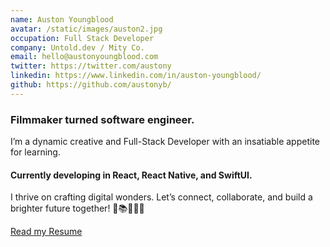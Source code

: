 ```yaml
---
name: Auston Youngblood
avatar: /static/images/auston2.jpg
occupation: Full Stack Developer
company: Untold.dev / Mity Co.
email: hello@austonyoungblood.com
twitter: https://twitter.com/austony
linkedin: https://www.linkedin.com/in/auston-youngblood/
github: https://github.com/austonyb/
---
```


### Filmmaker turned software engineer.

I’m a dynamic creative and Full-Stack Developer with an insatiable appetite for learning.

#### Currently developing in React, React Native, and SwiftUI.

I thrive on crafting digital wonders. Let’s connect, collaborate, and build a brighter future together! 🚀📚📱👨‍💻

[Read my Resume](./static/AustonYoungblood2023.pdf)
